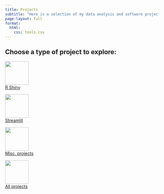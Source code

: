 ```yaml
---
title: Projects
subtitle: "Here is a selection of my data analysis and software projects. Most of my projects are focused around data analysis and web development, and most applications I have created have either been written in R or Python, although I have occasionally dabbled in other aspects of computer science."
page-layout: full
format:
  html: 
    css: tools.css
---
```


## Choose a type of project to explore:


::: {layout-ncol=4 .tool}

<a href="rshiny_apps/index.qmd" role="button" class="btn btn-outline-light">
![](logos/shiny.png){width="77" height="77" fig-alt="Shiny logo."}<br />R Shiny
</a>

<a href="streamlit_apps/index.qmd" role="button" class="btn btn-outline-light">
![](logos/streamlit.png){width="77" height="77" fig-alt="Streamlit logo."}<br />Streamlit
</a>

<a href="misc/index.qmd" role="button" class="btn btn-outline-light">
![](logos/misc_apps.png){width="77" height="77" fig-alt="Misc projects logo."}<br />Misc. projects
</a>

<a href="https://github.com/tsu2000" role="button" class="btn btn-outline-light">
![](logos/github.png){width="77" height="77" fig-alt="Github logo."}<br />All projects
</a>

:::
